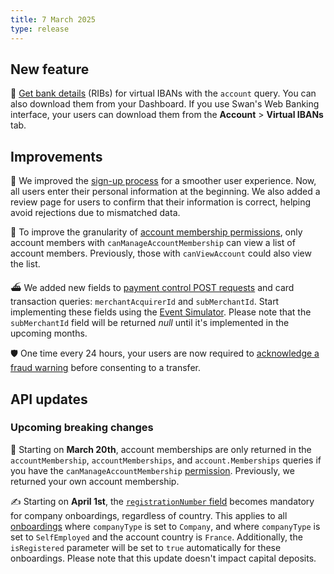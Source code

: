 ```yaml
---
title: 7 March 2025
type: release
---
```


## New feature

🔎 [Get bank details](/topics/accounts/overview/guide-get-bank-details/) (RIBs) for virtual IBANs with the `account` query.
You can also download them from your Dashboard.
If you use Swan's Web Banking interface, your users can download them from the **Account** > **Virtual IBANs** tab.

## Improvements

🪪 We improved the [sign-up process](/topics/users/#signup) for a smoother user experience.
Now, all users enter their personal information at the beginning.
We also added a review page for users to confirm that their information is correct, helping avoid rejections due to mismatched data.

👥 To improve the granularity of [account membership permissions](/topics/accounts/memberships/#permissions), only account members with `canManageAccountMembership` can view a list of account members.
Previously, those with `canViewAccount` could also view the list.

⛴️ We added new fields to [payment control POST requests](/developers/using-api/payment-control/#swan-request) and card transaction queries: `merchantAcquirerId` and `subMerchantId`.
Start implementing these fields using the [Event Simulator](/developers/tools/event-simulator).
Please note that the `subMerchantId` field will be returned *null* until it's implemented in the upcoming months.

🛡️ One time every 24 hours, your users are now required to [acknowledge a fraud warning](/partnership/protections/fraud/#protect) before consenting to a transfer.

## API updates

### Upcoming breaking changes

👥 Starting on **March 20th**, account memberships are only returned in the `accountMembership`, `accountMemberships`, and `account.Memberships` queries if you have the `canManageAccountMembership` [permission](/topics/accounts/memberships/#permissions).
Previously, we returned your own account membership.

✍ Starting on **April 1st**, the [`registrationNumber` field](https://api-reference.swan.io/inputs/onboard-company-account-holder-input/#onboardcompanyaccountholderinputregistrationnumberstring-) becomes mandatory for company onboardings, regardless of country.
This applies to all [onboardings](https://docs.swan.io/topics/onboarding/company/#country-reqs-company-account-holder) where `companyType` is set to `Company`, and where `companyType` is set to `SelfEmployed` and the account country is `France`.
Additionally, the `isRegistered` parameter will be set to `true` automatically for these onboardings.
Please note that this update doesn't impact capital deposits.